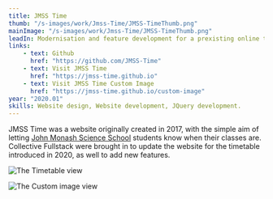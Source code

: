 ```yaml
---
title: JMSS Time
thumb: "/s-images/work/Jmss-Time/JMSS-TimeThumb.png"
mainImage: "/s-images/work/Jmss-Time/JMSS-TimeThumb.png"
leadIn: Modernisation and feature development for a prexisting online timetable.
links:
    - text: Github
      href: "https://github.com/JMSS-Time"
    - text: Visit JMSS Time
      href: "https://jmss-time.github.io"
    - text: Visit JMSS Time Custom Image
      href: "https://jmss-time.github.io/custom-image"
year: "2020.01"
skills: Website design, Website development, JQuery development.
---
```


JMSS Time was a website originally created in 2017, with the simple aim of letting [John Monash Science School](https://jmss.vic.edu.au) students know when their classes are. Collective Fullstack were brought in to update the website for the timetable introduced in 2020, as well to add new features. 

![The Timetable view](/s-images/work/Jmss-Time/JMSS-TimeTimetable.png)

![The Custom image view](/s-images/work/Jmss-Time/JMSS-TimeCustomImage.png)

